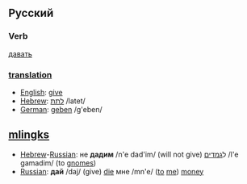 ==Русский==
===Verb===
[[:ru:давать|давать]]

===[[translation]]===
*[[English]]: [[give]] 
*[[Hebrew]]: [[לתת]] /latet/
*[[German]]: [[geben]] /g'eben/

==[[mlingk]]s==
*[[Hebrew]]-[[Russian]]: не '''дадим''' /n'e dad'im/ (will not give) ל[[גמד]]ים /l'e gamadim/ (to [[gnome]]s)
*[[Russian]]: '''дай''' /daj/ (give) [[die]] мне /mn'e/ ([[to]] [[me]]) [[money]]